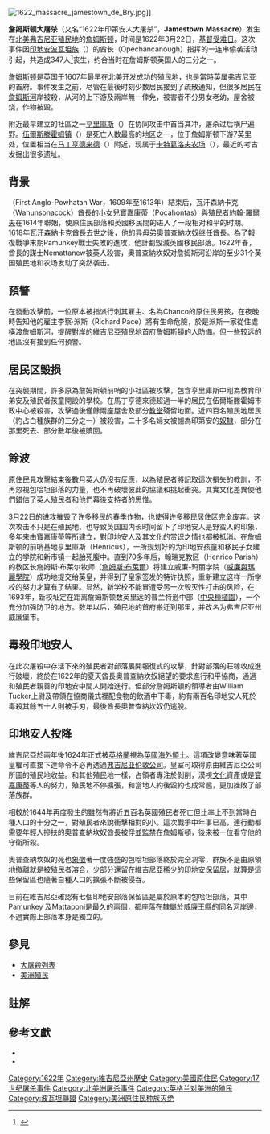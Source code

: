 {{expand language|1=en|page=|time=2019-08-30T20:17:54+00:00}}
[[File:1622_massacre_jamestown_de_Bry.jpg|thumb]]]]

'''詹姆斯顿大屠杀'''（又名“1622年印第安人大屠杀”，'''Jamestown Massacre'''）发生在[[北美洲|北美]][[弗吉尼亚殖民地|弗吉尼亚殖民地]]的[[詹姆斯鎮_(維吉尼亞州)|詹姆斯顿]]，时间是1622年3月22日，[[基督受難日|基督受难日]]。这次事件因[[印第安人|印地安]][[波瓦坦族|波瓦坦族]]（{{lang|en|Powhatan Confederacy}}）的酋长{{le|奧普查納坎奴|Opechancanough}}（Opechancanough）指挥的一连串偷袭活动引起，共造成347人<ref>{{Cite web |url=http://www.bookrags.com/Indian_massacre_of_1622 |title=約347人在此次攻擊中遭受屠殺 |access-date=2008-09-08 |archive-date=2021-05-11 |archive-url=https://web.archive.org/web/20210511130233/http://www.bookrags.com/Indian_massacre_of_1622/ |dead-url=no }}</ref>丧生，约合当时在詹姆斯顿英国人的三分之一。

[[詹姆斯鎮_(維吉尼亞州)|詹姆斯顿]]是英国于1607年最早在北美开发成功的殖民地，也是當時英属弗吉尼亚的首府。事件发生之前，尽管在最後时刻少数居民接到了疏散通知，但很多居民在[[詹姆斯河|詹姆斯河]]岸被殺，从河的上下游及兩岸無一倖免，被害者不分男女老幼，屋舍被烧，作物被毁。

附近最早建立的社區之一[[亨里庫斯|亨里庫斯]]（{{lang|en|Henricus}}）在协同攻击中首当其冲，屠杀过后横尸遍野。[[伍爾斯滕霍姆镇|伍爾斯滕霍姆镇]]（{{lang|en|Wolstenholme Towne}}）是死亡人数最高的地区之一，位于詹姆斯顿下游7英里处，位置相当在[[马丁亨德来德|马丁亨德来德]]（{{lang|en|Martin's Hundred}}）附近，现属于[[卡特葛洛夫农场|卡特葛洛夫农场]]（{{lang|en|Carter's Grove Plantation}}），最近的考古发掘出很多遗址。

== 背景 ==
{{tsl|en|First Anglo-Powhatan War||第一次盎格魯 - 波瓦坦戰爭}}（First Anglo-Powhatan War，1609年至1613年）結束后，瓦汗森納卡克（Wahunsonacock）酋長的小女兒[[寶嘉康蒂|寶嘉康蒂]]（Pocahontas）與殖民者[[約翰·羅爾夫|約翰·羅爾夫]]在1614年聯姻，使原住民部落和英國移民間的进入了一段相对和平的时期。1618年瓦汗森納卡克酋長去世之後，他的异母弟奧普查納坎奴继任酋長。為了報復戰爭末期Pamunkey戰士失敗的進攻，他計劃毀滅英國移民部落。1622年春，酋長的謀士Nemattanew被英人殺害，奧普查納坎奴对詹姆斯河沿岸的至少31个英国殖民地和农场发动了突然袭击。

== 預警 ==
在發動攻擊前，一位原本被指派行刺其雇主、名為Chanco的原住民男孩，在夜晚時告知他的雇主李察·派斯（Richard Pace）將有生命危險，於是派斯一家從住處橫渡詹姆斯河，提醒對岸的維吉尼亞殖民地首府詹姆斯頓的人防備。但一些较远的地區沒有接到任何預警。

== 居民区毁损 ==
在突襲期間，許多原為詹姆斯頓前哨的小社區被攻擊，包含亨里庫斯中剛為教育印弟安及殖民者孩童開設的學校。在馬丁亨德來德超過一半的居民在伍爾斯滕霍姆市政中心被殺害，攻擊過後僅餘兩座屋舍及部分[[教堂|教堂]]殘留地面。近四百名殖民地居民（約占白種族群的三分之一）被殺害，二十多名婦女被擄為印第安的[[奴隸|奴隸]]，部分在那里死去、部分數年後被贖回。

== 餘波 ==
原住民見攻擊結束後數月英人仍沒有反應，以為殖民者將記取這次損失的教訓，不再忽視包哈坦部落的力量，也不再破壞彼此的協議和挑起衝突。其實文化差異使他們錯估了英人殖民者和他們幕後支持者的思惟。

3月22日的进攻摧毁了许多移民的春季作物，也使得许多移民居住区完全废弃。这次攻击不只是在殖民地、也导致英国国内长时间留下了印地安人是野蛮人的印象，多年来由寶嘉康蒂等所建立，對印地安人及其文化的赏识之情也都被抵消。在詹姆斯顿的前哨基地亨里庫斯（Henricus），一所规划好的为印地安孩童和移民子女建立的学院和新市镇一起胎死腹中。直到70多年后，翰瑞克教区（Henrico Parish）的教区长詹姆斯·布莱尔牧师（[[詹姆斯·布萊爾|詹姆斯·布萊爾]]）将建立威廉-玛丽学院（[[威廉與瑪麗學院|威廉與瑪麗學院]]）成功地提交给英皇，并得到了皇家签发的特许执照，重新建立这样一所学校的努力才算有了结果。显然，新学校不能冒遭受另一次毁灭性打击的风险，在1693年，新校址定在距离詹姆斯顿数英里远的普兰特逊中部（[[中央種植園|中央種植園]]），一个充分加强防卫的地方。数年以后，殖民地的首府搬迁到那里，并改名为弗吉尼亚州威廉堡市。

== 毒殺印地安人 ==
在此次屠殺中存活下來的殖民者對部落展開報復式的攻擊，針對部落的莊稼收成進行破壞，終於在1622年的夏天酋長奧普查納坎奴絕望的要求進行和平協商，通過和殖民者親善的印地安中間人開始進行。但部分詹姆斯頓的領導者由William Tucker上尉及{{tsl|en|John Pott|}}帶領在協商儀式裡配食物的飲酒中下毒，約有兩百名印地安人死於毒殺其餘五十人則被手刃，最後酋長奧普查納坎奴仍逃脫。

== 印地安人投降 ==

維吉尼亞於兩年後1624年正式被[[英格蘭|英格蘭]]視為[[英國海外領土|英國海外領土]]。這項改變意味著英國皇權可直接下達命令不必再透過[[弗吉尼亚伦敦公司|弗吉尼亚伦敦公司]]。皇室可取得原由維吉尼亞公司所圖的殖民地收益。和其他殖民地一樣，占領者專注於剝削，漠視[[文化|文化]]資產或是[[寶嘉康蒂|寶嘉康蒂]]等人的努力，殖民地不停擴張，和當地人約後毀約也成常態，更加挫敗了部落族群。

相較於1644年再度發生的{{tsl|en|Anglo–Powhatan Wars#Second Anglo-Powhatan War||盎格魯─包哈坦戰爭}}雖然有將近五百名英國殖民者死亡但比率上不到當時白種人口的十分之一，對殖民者來說衝擊相對的小。這次戰爭中年事已高，連行動都需要年輕人摻扶的奧普查納坎奴酋長被俘並監禁在詹姆斯頓，後來被一位看守他的守衛所殺。

奧普查納坎奴的死也[[象徵|象徵]]著一度強盛的包哈坦部落終於完全凋零，群族不是由原領地撤離就是被殖民者溶合，少部分還留在維吉尼亞稀少的[[印地安保留居|印地安保留居]]，就算是這些保留區也隨著白種人口的擴張不斷被侵吞。

目前在維吉尼亞確認有七個印地安部落保留區是屬於原本的包哈坦部落，其中Pamunkey 及Mattaponi是最久的兩個，都座落在隸屬於[[威廉王縣_(維吉尼亞州)|威廉王縣]]的同名河岸邊，不過實際上部落本身是獨立的。

== 參見 ==
*[[大屠殺列表|大屠殺列表]]
*[[美洲殖民|美洲殖民]]

== 註解 ==
{{reflist}}

== 參考文獻 ==
*{{cite book |chapter=March 22, 1622: Skyfall |title=Love and Hate in Jamestown: John Smith, Pocahontas, and the Start of A New Nation |url=https://archive.org/details/lovehateinjamest00pric |last=Price |first=David A. |authorlink= |coauthors= |year=2003 |publisher=Alfred A. Knopf |location=New York |isbn=0375415416 |pages=[https://archive.org/details/lovehateinjamest00pric/page/200 200]–221 }}
*{{cite book |title=Indian War Sites |url=https://archive.org/details/indianwarsitesgu0000rajt |last=Rajtar |first=Steve |authorlink= |coauthors= |year=1999 |publisher=McFarland |location=Jefferson, NC |isbn=0786407107 |pages= }}


[[Category:1622年|Category:1622年]]
[[Category:維吉尼亞州歷史|Category:維吉尼亞州歷史]]
[[Category:美國原住民|Category:美國原住民]]
[[Category:17世纪屠杀事件|Category:17世纪屠杀事件]]
[[Category:北美洲屠杀事件|Category:北美洲屠杀事件]]
[[Category:英格兰对美洲的殖民|Category:英格兰对美洲的殖民]]
[[Category:波瓦坦聯盟|Category:波瓦坦聯盟]]
[[Category:美洲原住民种族灭绝|Category:美洲原住民种族灭绝]]